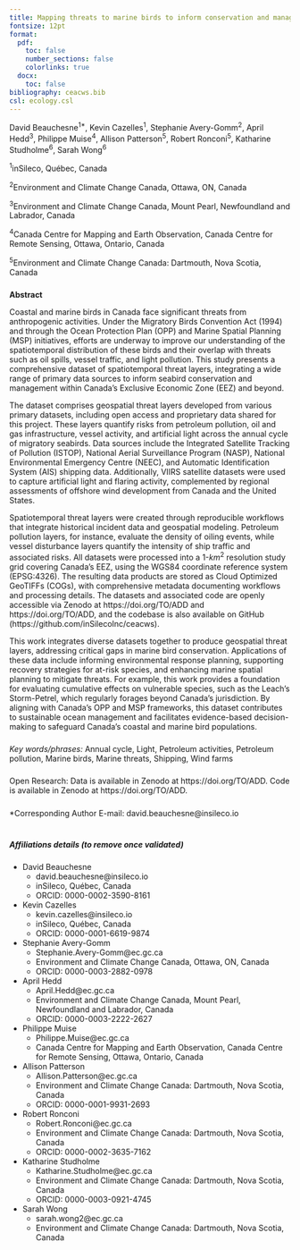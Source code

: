 ```yaml
---
title: Mapping threats to marine birds to inform conservation and management in Atlantic Canada
fontsize: 12pt
format:
  pdf:
    toc: false
    number_sections: false
    colorlinks: true
  docx:
    toc: false
bibliography: ceacws.bib
csl: ecology.csl
---
```


<!--
quarto::render('./MetadataS1.qmd')
rmarkdown::render('./FoodWeb-CumulativeImpact.md', output_format = "word_document")
-->

David Beauchesne^1\*^, Kevin Cazelles^1^, Stephanie Avery-Gomm^2^, April Hedd^3^, Philippe Muise^4^, Allison Patterson^5^, Robert Ronconi^5^, Katharine Studholme^6^, Sarah Wong^6^


^1^inSileco, Québec, Canada 

^2^Environment and Climate Change Canada, Ottawa, ON, Canada

^3^Environment and Climate Change Canada, Mount Pearl, Newfoundland and Labrador, Canada

^4^Canada Centre for Mapping and Earth Observation, Canada Centre for Remote Sensing, Ottawa, Ontario, Canada

^5^Environment and Climate Change Canada: Dartmouth, Nova Scotia, Canada

#####

**Abstract**

Coastal and marine birds in Canada face significant threats from anthropogenic activities. Under the Migratory Birds Convention Act (1994) and through the Ocean Protection Plan (OPP) and Marine Spatial Planning (MSP) initiatives, efforts are underway to improve our understanding of the spatiotemporal distribution of these birds and their overlap with threats such as oil spills, vessel traffic, and light pollution. This study presents a comprehensive dataset of spatiotemporal threat layers, integrating a wide range of primary data sources to inform seabird conservation and management within Canada’s Exclusive Economic Zone (EEZ) and beyond.

The dataset comprises geospatial threat layers developed from various primary datasets, including open access and proprietary data shared for this project. These layers quantify risks from petroleum pollution, oil and gas infrastructure, vessel activity, and artificial light across the annual cycle of migratory seabirds. Data sources include the Integrated Satellite Tracking of Pollution (ISTOP), National Aerial Surveillance Program (NASP), National Environmental Emergency Centre (NEEC), and Automatic Identification System (AIS) shipping data. Additionally, VIIRS satellite datasets were used to capture artificial light and flaring activity, complemented by regional assessments of offshore wind development from Canada and the United States.

Spatiotemporal threat layers were created through reproducible workflows that integrate historical incident data and geospatial modeling. Petroleum pollution layers, for instance, evaluate the density of oiling events, while vessel disturbance layers quantify the intensity of ship traffic and associated risks. All datasets were processed into a 1-$km^2$ resolution study grid covering Canada’s EEZ, using the WGS84 coordinate reference system (EPSG:4326). The resulting data products are stored as Cloud Optimized GeoTIFFs (COGs), with comprehensive metadata documenting workflows and processing details. The datasets and associated code are openly accessible via Zenodo at https://doi.org/TO/ADD and https://doi.org/TO/ADD, and the codebase is also available on GitHub (https://github.com/inSilecoInc/ceacws).

This work integrates diverse datasets together to produce geospatial threat layers, addressing critical gaps in marine bird conservation. Applications of these data include informing environmental response planning, supporting recovery strategies for at-risk species, and enhancing marine spatial planning to mitigate threats. For example, this work provides a foundation for evaluating cumulative effects on vulnerable species, such as the Leach’s Storm-Petrel, which regularly forages beyond Canada’s jurisdiction. By aligning with Canada’s OPP and MSP frameworks, this dataset contributes to sustainable ocean management and facilitates evidence-based decision-making to safeguard Canada’s coastal and marine bird populations.

#####

*Key words/phrases:* 
Annual cycle,
Light,
Petroleum activities,
Petroleum pollution,
Marine birds,
Marine threats,
Shipping,
Wind farms

#####

Open Research: Data is available in Zenodo at https://doi.org/TO/ADD. 
Code is available in Zenodo at https://doi.org/TO/ADD.

#####

*Corresponding Author E-mail: david.beauchesne@insileco.io


#

##### Affiliations details (*to remove once validated*)

- David Beauchesne
  - david.beauchesne@insileco.io
  - inSileco, Québec, Canada
  - ORCID: 0000-0002-3590-8161
- Kevin Cazelles
  - kevin.cazelles@insileco.io  
  - inSileco, Québec, Canada
  - ORCID: 0000-0001-6619-9874
- Stephanie Avery-Gomm
  - Stephanie.Avery-Gomm@ec.gc.ca
  - Environment and Climate Change Canada, Ottawa, ON, Canada
  - ORCID: 0000-0003-2882-0978
- April Hedd
  - April.Hedd@ec.gc.ca
  - Environment and Climate Change Canada, Mount Pearl, Newfoundland and Labrador, Canada
  - ORCID: 0000-0003-2222-2627
- Philippe Muise
  - Philippe.Muise@ec.gc.ca
  - Canada Centre for Mapping and Earth Observation, Canada Centre for Remote Sensing, Ottawa, Ontario, Canada
- Allison Patterson
  - Allison.Patterson@ec.gc.ca
  - Environment and Climate Change Canada: Dartmouth, Nova Scotia, Canada
  - ORCID: 0000-0001-9931-2693
- Robert Ronconi
  - Robert.Ronconi@ec.gc.ca
  - Environment and Climate Change Canada: Dartmouth, Nova Scotia, Canada
  - ORCID: 0000-0002-3635-7162
- Katharine Studholme
  - Katharine.Studholme@ec.gc.ca
  - Environment and Climate Change Canada: Dartmouth, Nova Scotia, Canada
  - ORCID: 0000-0003-0921-4745
- Sarah Wong
  - sarah.wong2@ec.gc.ca
  - Environment and Climate Change Canada: Dartmouth, Nova Scotia, Canada
